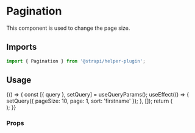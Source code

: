 <!--- Pagination.stories.mdx --->


<Meta title="components/Pagination" />

# Pagination

This component is used to change the page size.

## Imports

```js
import { Pagination } from '@strapi/helper-plugin';
```

## Usage

<Canvas>
  <Story name="base">
    {() => {
      const [{ query }, setQuery] = useQueryParams();
      useEffect(() => {
        setQuery({ pageSize: 10, page: 1, sort: 'firstname' });
      }, []);
      return (
        <Main>
          <Box paddingTop={6}>
            <Pagination pagination={{ pageCount: 10 }} />
          </Box>
        </Main>
      );
    }}
  </Story>
</Canvas>

### Props

<ArgsTable of={Pagination} />
